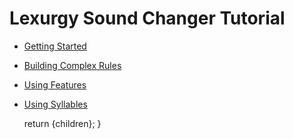 
# Lexurgy Sound Changer Tutorial

- [Getting Started](/sc/docs/tutorial/basics)
- [Building Complex Rules](/sc/docs/tutorial/controlflow)
- [Using Features](/sc/docs/tutorial/features)
- [Using Syllables](/sc/docs/tutorial/syllables)

  return <MdxLayout>{children}</MdxLayout>;
}
